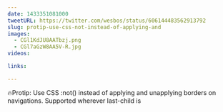 ```yaml
---
date: 1433351081000
tweetURL: https://twitter.com/wesbos/status/606144483562913792
slug: protip-use-css-not-instead-of-applying-and
images:
  - CGl1KdJU8AATbzj.png
  - CGl7aGzW8AA5V-R.jpg
videos:

links:

---
```

🔥Protip: Use CSS :not() instead of applying and unapplying borders on navigations. Supported wherever last-child is
